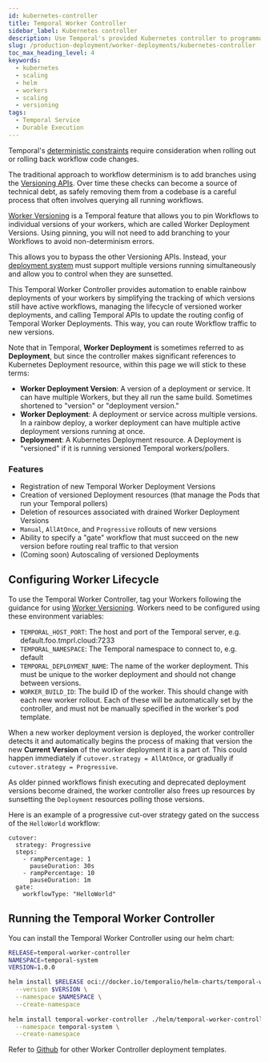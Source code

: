 ```yaml
---
id: kubernetes-controller
title: Temporal Worker Controller
sidebar_label: Kubernetes controller
description: Use Temporal's provided Kubernetes controller to programmatically scale your Worker deployments.
slug: /production-deployment/worker-deployments/kubernetes-controller
toc_max_heading_level: 4
keywords:
  - kubernetes
  - scaling
  - helm
  - workers
  - scaling
  - versioning
tags:
  - Temporal Service
  - Durable Execution
---
```


Temporal's [deterministic constraints](/workflow-definition#deterministic-constraints) require consideration when rolling out or rolling back workflow code changes.

The traditional approach to workflow determinism is to add branches using the [Versioning APIs](/workflow-definition#workflow-versioning).
Over time these checks can become a source of technical debt, as safely removing them from a codebase is a careful process that often involves querying all running workflows.

[Worker Versioning](/production-deployment/worker-deployments/worker-versioning) is a Temporal feature that allows you to pin Workflows to individual versions of your workers, which are called Worker Deployment Versions.
Using pinning, you will not need to add branching to your Workflows to avoid non-determinism errors.

This allows you to bypass the other Versioning APIs.
Instead, your [deployment system](/production-deployment/worker-deployments/worker-versioning#deployment-systems) must support multiple versions running simultaneously and allow you to control when they are sunsetted.

This Temporal Worker Controller provides automation to enable rainbow deployments of your workers by simplifying the tracking of which versions still have active workflows, managing the lifecycle of versioned worker deployments, and calling Temporal APIs to update the routing config of Temporal Worker Deployments.
This way, you can route Workflow traffic to new versions.

Note that in Temporal, **Worker Deployment** is sometimes referred to as **Deployment**, but since the controller makes significant references to Kubernetes Deployment resource, within this page we will stick to these terms:

- **Worker Deployment Version**: A version of a deployment or service. It can have multiple Workers, but they all run the same build. Sometimes shortened to "version" or "deployment version."
- **Worker Deployment**: A deployment or service across multiple versions. In a rainbow deploy, a worker deployment can have multiple active deployment versions running at once.
- **Deployment**: A Kubernetes Deployment resource. A Deployment is "versioned" if it is running versioned Temporal workers/pollers.

### Features

- Registration of new Temporal Worker Deployment Versions
- Creation of versioned Deployment resources (that manage the Pods that run your Temporal pollers)
- Deletion of resources associated with drained Worker Deployment Versions
- `Manual`, `AllAtOnce`, and `Progressive` rollouts of new versions
- Ability to specify a "gate" workflow that must succeed on the new version before routing real traffic to that version
- (Coming soon) Autoscaling of versioned Deployments

## Configuring Worker Lifecycle

To use the Temporal Worker Controller, tag your Workers following the guidance for using [Worker Versioning](/production-deployment/worker-deployments/worker-versioning). Workers need to be configured using these environment variables:

- `TEMPORAL_HOST_PORT`: The host and port of the Temporal server, e.g. default.foo.tmprl.cloud:7233
- `TEMPORAL_NAMESPACE`: The Temporal namespace to connect to, e.g. default
- `TEMPORAL_DEPLOYMENT_NAME`: The name of the worker deployment. This must be unique to the worker deployment and should not change between versions.
- `WORKER_BUILD_ID`: The build ID of the worker. This should change with each new worker rollout.
Each of these will be automatically set by the controller, and must not be manually specified in the worker's pod template.

When a new worker deployment version is deployed, the worker controller detects it and automatically begins the process of making that version the new **Current Version** of the worker deployment it is a part of.
This could happen immediately if `cutover.strategy = AllAtOnce`, or gradually if `cutover.strategy = Progressive`.

As older pinned workflows finish executing and deprecated deployment versions become drained, the worker controller also frees up resources by sunsetting the `Deployment` resources polling those versions.

Here is an example of a progressive cut-over strategy gated on the success of the `HelloWorld` workflow:

```
cutover:
  strategy: Progressive
  steps:
    - rampPercentage: 1
      pauseDuration: 30s
    - rampPercentage: 10
      pauseDuration: 1m
  gate:
    workflowType: "HelloWorld"
```

## Running the Temporal Worker Controller

You can install the Temporal Worker Controller using our helm chart:

```bash
RELEASE=temporal-worker-controller
NAMESPACE=temporal-system
VERSION=1.0.0

helm install $RELEASE oci://docker.io/temporalio/helm-charts/temporal-worker-controller \
  --version $VERSION \
  --namespace $NAMESPACE \
  --create-namespace
  
helm install temporal-worker-controller ./helm/temporal-worker-controller \
  --namespace temporal-system \
  --create-namespace 
```

Refer to [Github](https://github.com/temporalio/temporal-worker-controller/tree/main/helm/temporal-worker-controller/templates) for other Worker Controller deployment templates.